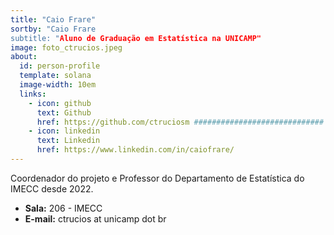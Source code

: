 ```yaml
---
title: "Caio Frare"
sortby: "Caio Frare
subtitle: "Aluno de Graduação em Estatística na UNICAMP"
image: foto_ctrucios.jpeg
about:
  id: person-profile
  template: solana
  image-width: 10em
  links:
    - icon: github
      text: Github
      href: https://github.com/ctruciosm #############################
    - icon: linkedin
      text: Linkedin
      href: https://www.linkedin.com/in/caiofrare/
---
```





:::{#person-profile} 
:::

Coordenador do projeto e Professor do Departamento de Estatística do IMECC desde 2022.

- **Sala:** 206 - IMECC
- **E-mail:** ctrucios at unicamp dot br


